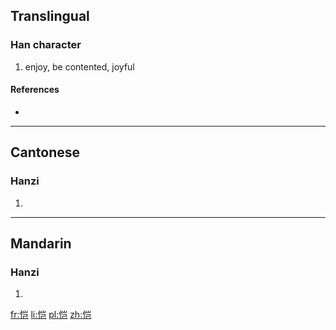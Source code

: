 {{also|愷}}
==Translingual==

===Han character===
{{Han char|rn=61|rad=心|as=06|sn=9|four=|canj=心山尸山 (PUSU)}}

# enjoy, be contented, joyful

====References====
* {{Han ref|kx=0386.161|hdz=42296.030|uh=607A|ud=24698}}

----

==Cantonese==

===Hanzi===
{{yue-hanzi|jyut=|y=hoi2|tra=愷}}

# {{defn|Cantonese|sort=心06}}

----

==Mandarin==

===Hanzi===
{{cmn-hanzi|tra=愷|pin=[[kǎi]] ([[kai3]])|wg=k'ai<sup>3</sup>}}

# {{defn|Mandarin|sort=心06}}

[[fr:恺]]
[[li:恺]]
[[pl:恺]]
[[zh:恺]]